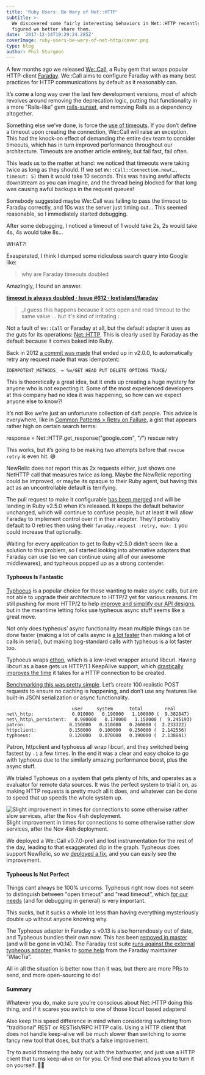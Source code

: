 ```yaml
---
title: 'Ruby Users: Be Wary of Net::HTTP'
subtitle: >-
  We discovered some fairly interesting behaviors in Net::HTTP recently, and
  figured we better share them.
date: '2017-12-14T19:29:24.285Z'
coverImage: ruby-users-be-wary-of-net-http/cover.png
type: blog
author: Phil Sturgeon
---
```


A few months ago we released [We::Call](https://github.com/wework/we-call-gem), a Ruby gem that wraps popular HTTP-client [Faraday](https://github.com/lostisland/faraday/). We::Call aims to configure Faraday with as many best practices for HTTP communications by default as it reasonably can.

It’s come a long way over the last few development versions, most of which revolves around removing the deprecation logic, putting that functionality in a more "Rails-like” gem [rails-sunset](https://github.com/wework/rails-sunset), and removing Rails as a dependency altogether.

Something else we’ve done, is force the [use of timeouts](https://github.com/wework/we-call-gem#timeouts). If you don’t define a timeout upon creating the connection, We::Call will raise an exception. This had the knock-on effect of demanding the entire dev team to consider timeouts, which has in turn improved performance throughout our architecture. Timeouts are another article entirely, but fail fast, fail often.

This leads us to the matter at hand: we noticed that timeouts were taking twice as long as they should. If we set `We::Call::Connection.new(…, timeout: 5)` then it would take 10 seconds. This was having awful affects downstream as you can imagine, and the thread being blocked for that long was causing awful backups in the request queues!

Somebody suggested maybe We::Call was failing to pass the timeout to Faraday correctly, and 10s was the server just timing out… This seemed reasonable, so I immediately started debugging.

After some debugging, I noticed a timeout of 1 would take 2s, 2s would take 4s, 4s would take 8s…

WHAT?!

Exasperated, I think I dumped some ridiculous search query into Google like:

> why are Faraday timeouts doubled

Amazingly, I found an answer.

[**timeout is always doubled · Issue #612 · lostisland/faraday**](https://github.com/lostisland/faraday/issues/612) 

> _I guess this happens because it sets open and read timeout to the same value ... but it's kind of irritating :

Not a fault of `We::Call` or Faraday at all, but the default adapter it uses as the guts for its operations: [Net::HTTP](http://ruby-doc.org/stdlib-2.4.2/libdoc/net/http/rdoc/Net/HTTP.html). This is clearly used by Faraday as the default because it comes baked into Ruby.

Back in 2012 [a commit was made](https://github.com/ruby/ruby/commit/bee7ccddd254c7b6e781f5ea9bbf651b50b590ee) that ended up in v2.0.0, to automatically retry any request made that was idempotent:

```
IDEMPOTENT_METHODS_ = %w/GET HEAD PUT DELETE OPTIONS TRACE/
```

This is theoretically a great idea, but it ends up creating a huge mystery for anyone who is not expecting it. Some of the most experienced developers at this company had no idea it was happening, so how can we expect anyone else to know?!

It’s not like we’re just an unfortunate collection of daft people. This advice is everywhere, like in [Common Patterns > Retry on Failure](https://github.com/jordansissel/software-patterns/tree/master/retry-on-failure/ruby), a gist that appears rather high on certain search terms:

response = Net::HTTP.get\_response("google.com", "/") rescue retry

This works, but it’s going to be making two attempts before that `rescue retry` is even hit. 😅

NewRelic does not report this as 2x requests either, just shows one NetHTTP call that measures twice as long. Maybe the NewRelic reporting could be improved, or maybe its opaque to their Ruby agent, but having this act as an uncontrollable default is terrifying.

The pull request to make it configurable [has been merged](https://github.com/mrkn/ruby/commit/439550a0692518bb2827ee178f2207d0687dc3c8) and will be landing in Ruby v2.5.0 when it’s released. It keeps the default behavior unchanged, which will continue to confuse people, but at least it will allow Faraday to implement control over it in their adapter. They’ll probably default to 0 retries then using their `faraday.request :retry, max: 1` you could increase that optionally.

Waiting for every application to get to Ruby v2.5.0 didn’t seem like a solution to this problem, so I started looking into alternative adapters that Faraday can use (so we can continue using all of our awesome middlewares), and typheous popped up as a strong contender.

#### Typhoeus Is Fantastic

[Typhoeus](https://github.com/typhoeus/typhoeus) is a popular choice for those wanting to make async calls, but are not able to upgrade their architecture to HTTP/2 yet for various reasons. I’m still pushing for more HTTP/2 to help [improve and simplify our API designs](https://apisyouwonthate.com/blog/lets-stop-building-apis-around-a-network-hack), but in the meantime letting folks use typheous async stuff seems like a great move.

Not only does typheous’ async functionality mean multiple things can be done faster (making a lot of calls async is [a lot faster](https://philsturgeon.uk/php/2013/11/12/benchmarking-codswallop-nodejs-v-php/) than making a lot of calls in serial), but making bog-standard calls with typheous is a lot faster too.

Typhoeus wraps [ethon](https://github.com/typhoeus/ethon), which is a low-level wrapper around libcurl. Having libcurl as a base gets us HTTP/1.1 KeepAlive support, which [drastically improves the time](https://blog.insightdatascience.com/learning-about-the-http-connection-keep-alive-header-7ebe0efa209d) it takes for a HTTP connection to be created.

[Benchmarking this was pretty simple](https://gist.github.com/philsturgeon/f4003f5ae14ca76665d8e002824a50aa). Let’s create 100 realistic POST requests to ensure no caching is happening, and don’t use any features like built-in JSON serialization or async functionality.

                            user     system      total        real                       net\_http:              0.910000   0.190000   1.100000 (  9.382847)                       net\_http\_persistent:   0.980000   0.170000   1.150000 (  9.245193)                       patron:                0.150000   0.110000   0.260000 (  2.233322)                       httpclient:            0.150000   0.100000   0.250000 (  2.142556)                       typhoeus:              0.120000   0.070000   0.190000 (  2.138841)

Patron, httpclient and typhoeus all wrap libcurl, and they switched being fastest by `.1` a few times. In the end it was a clear and easy choice to go with typhoeus due to the similarly amazing performance boost, plus the async stuff.

We trialed Typhoeus on a system that gets plenty of hits, and operates as a evaluator for remote data sources. It was the perfect system to trial it on, as making HTTP requests is pretty much all it does, and whatever can be done to speed that up speeds the whole system up.

![Slight improvement in times for connections to some otherwise rather slow services, after the Nov 4ish deployment.](/images/posts/ruby-users-be-wary-of-net-http/chart.png)
Slight improvement in times for connections to some otherwise rather slow services, after the Nov 4ish deployment.

We deployed a We::Call v0.7.0-pre1 and lost instrumentation for the rest of the day, leading to that exaggerated dip in the graph. Typheous does support NewRelic, so we [deployed a fix](https://github.com/wework/we-call-gem/commit/f8e0e0da41269d07dc631d8046e02ada6319c6fb), and you can easily see the improvement.

#### Typhoeus Is Not Perfect

Things cant always be 100% unicorns. Typheous right now does not seem to distinguish between "open timeout” and "read timeout”, which [for our needs](https://github.com/lostisland/faraday/issues/718#issuecomment-344360416) (and for debugging in general) is very important.

This sucks, but it sucks a whole lot less than having everything mysteriously double up without anyone knowing why.

The Typheous adapter in Faraday ≤ v0.13 is also horrendously out of date, and Typheous bundles their own now. This has been [removed in master](https://github.com/lostisland/faraday/pull/715) (and will be gone in v0.14). The Faraday test suite [runs against the external typheous adapter,](https://github.com/lostisland/faraday/pull/745) thanks to [some help](https://github.com/lostisland/faraday/pull/748) from the Faraday maintainer "iMacTia”.

All in all the situation is better now than it was, but there are more PRs to send, and more open-sourcing to do!

#### Summary

Whatever you do, make sure you’re conscious about Net::HTTP doing this thing, and if it scares you switch to one of those libcurl based adapters!

Also keep this speed difference in mind when considering switching from "traditional” REST or RESTish/RPC HTTP calls. Using a HTTP client that does not handle keep-alive will be much slower than switching to some fancy new tool that does, but that’s a false improvement.

Try to avoid throwing the baby out with the bathwater, and just use a HTTP client that turns keep-alive on for you. Or find one that allows you to turn it on yourself. 👍🏼